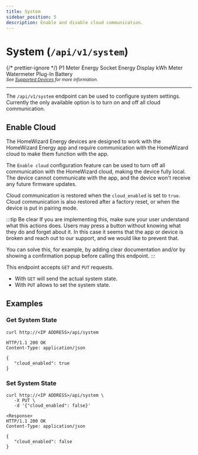 ```yaml
---
title: System
sidebar_position: 5
description: Enable and disable cloud communication.
---
```



# System (`/api/v1/system`)

{/* prettier-ignore */}
<Badge color='hw-green' icon='mdi:check' subtext='Supported'>P1 Meter</Badge>
<Badge color='hw-green' icon='mdi:check' subtext='Supported'>Energy Socket</Badge>
<Badge color='hw-grey' icon='mdi:close' subtext='Not supported'>Energy Display</Badge>
<Badge color='hw-green' icon='mdi:check' subtext='Supported'>kWh Meter</Badge>
<Badge color='hw-green' icon='mdi:check' subtext='Supported'>Watermeter</Badge>
<Badge color='hw-grey' icon='mdi:close' subtext='Not supported'>Plug-In Battery</Badge>
<br />
<sub>_See [Supported Devices](/docs/introduction#devices) for more information._</sub>

---

The `/api/v1/system` endpoint can be used to configure system settings. Currently the only available option is to turn on and off all cloud communication.

## Enable Cloud

The HomeWizard Energy devices are designed to work with the HomeWizard Energy app and require communication with the HomeWizard cloud to make them function with the app.

The `Enable cloud` configuration feature can be used to turn off all communication with the HomeWizard cloud, making the device fully local. The device cannot communicate with the app, and the device won't receive any future firmware updates.

Cloud communication is restored when the `cloud_enabled` is set to `true`. Cloud communication is also restored after a factory reset, or when the device is put in pairing mode.

:::tip Be clear
If you are implementing this, make sure your user understand what this actions does. Users may press a button without knowing what they do and forget about it. In this case it seems that the app or device is broken and reach out to our support, and we would like to prevent that.

You can solve this, for example, by adding clear documentation and/or by showing a confirmation popup before calling this endpoint.
:::

This endpoint accepts `GET` and `PUT` requests.

-   With `GET` will send the actual system state.
-   With `PUT` allows to set the system state.

## Examples

### Get System State

```http title="Request"
curl http://<IP ADDRESS>/api/system
```

```http title="Response"
HTTP/1.1 200 OK
Content-Type: application/json

{
   "cloud_enabled": true
}
```

### Set System State

```http title="Request"
curl http://<IP ADDRESS>/api/system \
   -X PUT \
   -d '{"cloud_enabled": false}'
```

```http title="Response"
<Response>
HTTP/1.1 200 OK
Content-Type: application/json

{
   "cloud_enabled": false
}
```
